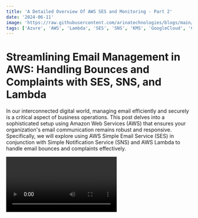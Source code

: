 ```yaml
---
title: 'A Detailed Overview Of AWS SES and Monitoring - Part 2'
date: '2024-06-11'
image: 'https://raw.githubusercontent.com/arinatechnologies/blogs/main/images/Orange%20And%20White%20Modern%20Business%20Channel%20Youtube%20Thumnails.webp'
tags: ['Azure', 'AWS', 'Lambda', 'SES', 'SNS', 'KMS', 'GoogleCloud', 'CloudComputing', 'DevOps']
---
```

# Streamlining Email Management in AWS: Handling Bounces and Complaints with SES, SNS, and Lambda

In our interconnected digital world, managing email efficiently and securely is a critical aspect of business operations. This post delves into a sophisticated setup using Amazon Web Services (AWS) that ensures your organization's email communication remains robust and responsive. Specifically, we will explore using AWS Simple Email Service (SES) in conjunction with Simple Notification Service (SNS) and AWS Lambda to handle email bounces and complaints effectively.

<Video id="PLK-Tl122n8" title="A Detailed Overview Of AWS SES and Monitoring Part - 2"/>

## Understanding the Components

Before diving into the setup, let's understand the components involved:
- **AWS SES**: An email service that enables you to send and receive emails securely.
- **AWS SNS**: A flexible, fully managed pub/sub messaging and mobile notifications service for coordinating the delivery of messages to subscribing endpoints and clients.
- **AWS Lambda**: A serverless compute service that runs your code in response to events and automatically manages the underlying compute resources.

## The Need for Handling Bounces and Complaints

Managing bounces and complaints efficiently is crucial for maintaining your organization’s email sender reputation. High rates of bounces or complaints can affect your ability to deliver emails and could lead to being blacklisted by email providers.

## Step-by-Step Setup

### Step 1: Configuring SES
First, configure your AWS SES to handle outgoing emails. This involves:
- Setting up verified email identities (email addresses or domains from which you'll send emails).
- Creating configuration sets in SES to specify how emails should be handled and tracked.

### Step 2: Integrating SNS for Notifications
The next step is to set up AWS SNS to receive notifications from SES. This is crucial for real-time alerts on email bounces or complaints:
- Create an SNS topic that SES will publish to when specified events (like bounces or complaints) occur.
- Configure your SES configuration set to send notifications to the created SNS topic.

```
{
  "Version": "2008-10-17",
  "Statement": [
    {
      "Effect": "Allow",
      "Principal": {
        "Service": "ses.amazonaws.com"
      },
      "Action": "SNS:Publish",
      "Resource": "arn:aws:sns:us-east-1:<account number>:SES-tracking",
      "Condition": {
        "StringEquals": {
          "AWS:SourceAccount": "<account number>"
        },
        "StringLike": {
          "AWS:SourceArn": "arn:aws:ses:*"
        }
      }
    }
  ]
}
```

### Step 3: Using AWS Lambda for Automated Responses
With SNS in place, integrate AWS Lambda to automate responses based on the notifications:
- Create a Lambda function that will be triggered by notifications from the SNS topic.
- Program the Lambda function to execute actions like logging the incident, updating databases, or even triggering remedial workflows.

```
import boto3, os, json
from botocore.exceptions import ClientError

# Set the global variables
fromEmail= str(os.getenv('from_email','from email address'))
ccEmail = str(os.getenv('cc_email','cc email address'))
toEmail = str(os.getenv('cc_email','to email address'))

awsRegion = str(os.getenv('aws_region','us-east-1'))
# The character encoding for the email.
CHARSET = "UTF-8"

# Create a new SES resource and specify a region.
sesClient = boto3.client('ses',region_name=awsRegion)

def sendSESAlertEmail(eventData):
    message = eventData['Records'][0]['Sns']['Message']
    print("message = "+message)
    
    bouceComplaintMsg = json.loads(message)
    print("bouceComplaintMsg == "+str(bouceComplaintMsg))

    json_formatted_str_text = pp_json(message )
    if "bounce" in bouceComplaintMsg:
        print("Email is bounce")

        # The email body for recipients with non-HTML email clients.
        BODY_TEXT = "SES: Bounce email notification" +"\r\n"+json_formatted_str_text        

        bounceEmailAddress = bouceComplaintMsg['bounce']['bouncedRecipients'][0]['emailAddress'] 
        bounceReason = bouceComplaintMsg['bounce']['bouncedRecipients'][0]['diagnosticCode'] 
        print("bounceEmailAddress == "+bounceEmailAddress)
        print("bounceReason == "+bounceReason)

        subject = "SES Alert: Email to "+bounceEmailAddress+" has bounced"

        # The HTML body of the email.
        BODY_HTML = """<html>
        <head></head>
        <body>
        <p>Email to %(bounceEmailAddressStr)s has bounced</p>
        <p>Reason: %(bounceReasonStr)s</p>
        <p>Complete details:%(jsonFormattedStr)s</p>
        </body>
        </html>""" %  { "bounceEmailAddressStr": bounceEmailAddress, "bounceReasonStr": bounceReason, "jsonFormattedStr": json_formatted_str_text}
        sendSESEmail (subject, BODY_TEXT, BODY_HTML)
    else:
        print("Email is Complaint")

        # The email body for recipients with non-HTML email clients.
        BODY_TEXT = "SES: Complaint email notification" +"\r\n"+json_formatted_str_text         

        complaintEmailAddress = bouceComplaintMsg['complaint']['complainedRecipients'][0]['emailAddress'] 
        complaintReason = bouceComplaintMsg['complaint']['complaintFeedbackType']
        print("complaintEmailAddress == "+complaintEmailAddress)
        print("complaintReason == "+complaintReason)

        subject = "SES Alert: Email "+complaintEmailAddress+" has raised a Complaint"

        # The HTML body of the email.
        BODY_HTML = """<html>
        <head></head>
        <body>
        <p>Email %(complaintEmailAddressStr)s has raised a Complaint</p>
        <p>Reason: %(complaintReasonStr)s</p>
        <p>Complete details:%(jsonFormattedStr)s</p>
        </body>
        </html>""" %  { "complaintEmailAddressStr": complaintEmailAddress, "complaintReasonStr": complaintReason, "jsonFormattedStr": json_formatted_str_text}
        sendSESEmail (subject, BODY_TEXT, BODY_HTML)


def sendSESEmail(SUBJECT, BODY_TEXT, BODY_HTML):
    # Send the email.
    try:
        #Provide the contents of the email.
        response = sesClient.send_email(
            Destination={
                'ToAddresses': [
                    toEmail,
                ],
                'CcAddresses': [
                    ccEmail,
                ]
            },
            Message={
                'Body': {
                    'Html': {
                        'Charset': CHARSET,
                        'Data': BODY_HTML,
                    },
                    'Text': {
                        'Charset': CHARSET,
                        'Data': BODY_TEXT,
                    },
                },
                'Subject': {
                    'Charset': CHARSET,
                    'Data': SUBJECT,
                },
            },
            Source=fromEmail,
        )
        print("SES Email Sent.....")
    # Display an error if something goes wrong. 
    except ClientError as e:
        print("SES Email sent! Message ID:"+ e.response['Error']['Message'])
    else:
        print("SES Email sent! Message ID:" + response['MessageId'])

def pp_json(json_thing, sort=True, indents=4):
    if type(json_thing) is str:
        print("json is a str")
        return (json.dumps(json.loads(json_thing), sort_keys=sort, indent=indents).replace(' ', '&nbsp;').replace('\n', '<br>'))
    else:
        return (json.dumps(json_thing, sort_keys=sort, indent=indents).replace(' ', '&nbsp;').replace('\n', '<br>'))

def lambda_handler(event, context):
    print(event)
    sendSESAlertEmail(event)
```

### Step 4: Testing and Validation
Once configured, it's important to test the setup:
- Send test emails that will trigger bounce or complaint notifications.
- Verify that these notifications are received by SNS and correctly trigger the Lambda function.

### Step 5: Monitoring and Adjustments
Regularly monitor the setup through AWS CloudWatch and adjust configurations as necessary to handle any new types of email issues or to refine the process.

## Advanced Considerations
Consider exploring more advanced configurations such as:
- Setting up dedicated Lambda functions for different types of notifications.
- Using AWS KMS (Key Management Service) for encrypting the messages that flow between your services for added security.

## Conclusion

This setup not only ensures that your organization responds swiftly to critical email events but also helps in maintaining a healthy email environment conducive to effective communication. Automating the handling of email bounces and complaints with AWS SES, SNS, and Lambda represents a proactive approach to infrastructure management, crucial for businesses scaling their operations.
